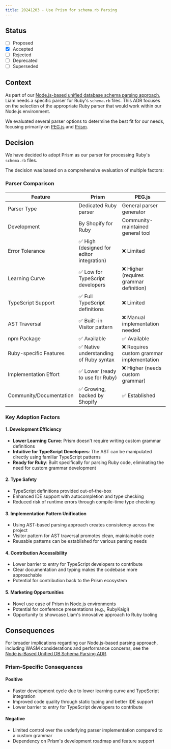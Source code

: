 ```yaml
---
title: 20241203 - Use Prism for schema.rb Parsing
---
```


## Status

- [ ] Proposed
- [x] Accepted
- [ ] Rejected
- [ ] Deprecated
- [ ] Superseded

## Context

As part of our [Node.js-based unified database schema parsing approach](https://liambx.com/docs/contributing/adr/20241206-node-js-based-unified-db-schema-parsing), Liam needs a specific parser for Ruby's `schema.rb` files. This ADR focuses on the selection of the appropriate Ruby parser that would work within our Node.js environment.

We evaluated several parser options to determine the best fit for our needs, focusing primarily on [PEG.js](https://github.com/pegjs/pegjs) and [Prism](https://github.com/ruby/prism).

## Decision

We have decided to adopt Prism as our parser for processing Ruby's `schema.rb` files.

The decision was based on a comprehensive evaluation of multiple factors:

### Parser Comparison

| Feature                 | Prism                                     | PEG.js                                    |
| ----------------------- | ----------------------------------------- | ----------------------------------------- |
| Parser Type             | Dedicated Ruby parser                     | General parser generator                  |
| Development             | By Shopify for Ruby                       | Community-maintained general tool         |
| Error Tolerance         | ✅ High (designed for editor integration) | ❌ Limited                                |
| Learning Curve          | ✅ Low for TypeScript developers          | ❌ Higher (requires grammar definition)   |
| TypeScript Support      | ✅ Full TypeScript definitions            | ❌ Limited                                |
| AST Traversal           | ✅ Built-in Visitor pattern               | ❌ Manual implementation needed           |
| npm Package             | ✅ Available                              | ✅ Available                              |
| Ruby-specific Features  | ✅ Native understanding of Ruby syntax    | ❌ Requires custom grammar implementation |
| Implementation Effort   | ✅ Lower (ready to use for Ruby)          | ❌ Higher (needs custom grammar)          |
| Community/Documentation | ✅ Growing, backed by Shopify             | ✅ Established                            |

### Key Adoption Factors

#### 1. Development Efficiency

- **Lower Learning Curve**: Prism doesn't require writing custom grammar definitions
- **Intuitive for TypeScript Developers**: The AST can be manipulated directly using familiar TypeScript patterns
- **Ready for Ruby**: Built specifically for parsing Ruby code, eliminating the need for custom grammar development

#### 2. Type Safety

- TypeScript definitions provided out-of-the-box
- Enhanced IDE support with autocompletion and type checking
- Reduced risk of runtime errors through compile-time type checking

#### 3. Implementation Pattern Unification

- Using AST-based parsing approach creates consistency across the project
- Visitor pattern for AST traversal promotes clean, maintainable code
- Reusable patterns can be established for various parsing needs

#### 4. Contribution Accessibility

- Lower barrier to entry for TypeScript developers to contribute
- Clear documentation and typing makes the codebase more approachable
- Potential for contribution back to the Prism ecosystem

#### 5. Marketing Opportunities

- Novel use case of Prism in Node.js environments
- Potential for conference presentations (e.g., RubyKaigi)
- Opportunity to showcase Liam's innovative approach to Ruby tooling

## Consequences

For broader implications regarding our Node.js-based parsing approach, including WASM considerations and performance concerns, see the [Node.js-Based Unified DB Schema Parsing ADR](https://liambx.com/docs/contributing/adr/20241206-node-js-based-unified-db-schema-parsing).

### Prism-Specific Consequences

#### Positive

- Faster development cycle due to lower learning curve and TypeScript integration
- Improved code quality through static typing and better IDE support
- Lower barrier to entry for TypeScript developers to contribute

#### Negative

- Limited control over the underlying parser implementation compared to a custom grammar
- Dependency on Prism's development roadmap and feature support
